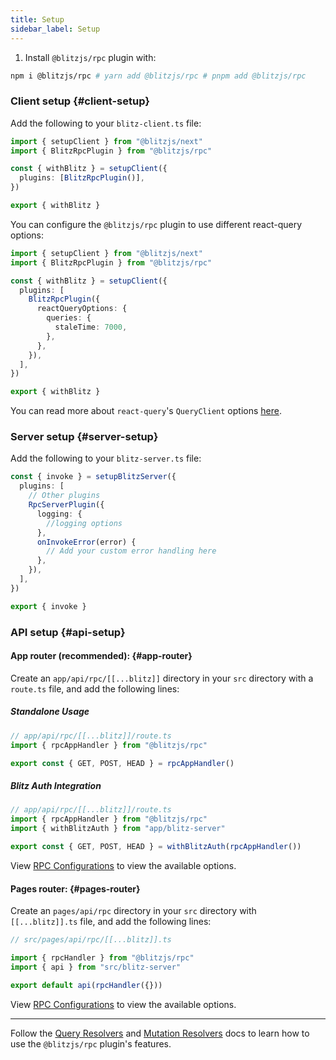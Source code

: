 ```yaml
---
title: Setup
sidebar_label: Setup
---
```


1. Install `@blitzjs/rpc` plugin with:

```bash
npm i @blitzjs/rpc # yarn add @blitzjs/rpc # pnpm add @blitzjs/rpc
```

### Client setup {#client-setup}

Add the following to your `blitz-client.ts` file:

```typescript
import { setupClient } from "@blitzjs/next"
import { BlitzRpcPlugin } from "@blitzjs/rpc"

const { withBlitz } = setupClient({
  plugins: [BlitzRpcPlugin()],
})

export { withBlitz }
```

You can configure the `@blitzjs/rpc` plugin to use different react-query
options:

```typescript
import { setupClient } from "@blitzjs/next"
import { BlitzRpcPlugin } from "@blitzjs/rpc"

const { withBlitz } = setupClient({
  plugins: [
    BlitzRpcPlugin({
      reactQueryOptions: {
        queries: {
          staleTime: 7000,
        },
      },
    }),
  ],
})

export { withBlitz }
```

You can read more about `react-query`'s `QueryClient` options
[here](https://react-query.tanstack.com/reference/QueryClient).

### Server setup {#server-setup}

Add the following to your `blitz-server.ts` file:

```ts
const { invoke } = setupBlitzServer({
  plugins: [
    // Other plugins
    RpcServerPlugin({
      logging: {
        //logging options
      },
      onInvokeError(error) {
        // Add your custom error handling here
      },
    }),
  ],
})

export { invoke }
```

### API setup {#api-setup}

#### App router (recommended): {#app-router}

Create an `app/api/rpc/[[...blitz]]` directory in your `src` directory
with a `route.ts` file, and add the following lines:

##### Standalone Usage

```ts
// app/api/rpc/[[...blitz]]/route.ts
import { rpcAppHandler } from "@blitzjs/rpc"

export const { GET, POST, HEAD } = rpcAppHandler()
```

##### Blitz Auth Integration

```ts
// app/api/rpc/[[...blitz]]/route.ts
import { rpcAppHandler } from "@blitzjs/rpc"
import { withBlitzAuth } from "app/blitz-server"

export const { GET, POST, HEAD } = withBlitzAuth(rpcAppHandler())
```

View [RPC Configurations](/rpc-config) to view the available options.

#### Pages router: {#pages-router}

Create an `pages/api/rpc` directory in your `src` directory with
`[[...blitz]].ts` file, and add the following lines:

```ts
// src/pages/api/rpc/[[...blitz]].ts

import { rpcHandler } from "@blitzjs/rpc"
import { api } from "src/blitz-server"

export default api(rpcHandler({}))
```

View [RPC Configurations](/rpc-config) to view the available options.

---

Follow the [Query Resolvers](/docs/query-resolvers) and
[Mutation Resolvers](/docs/mutation-resolvers) docs to learn how to use
the `@blitzjs/rpc` plugin's features.
